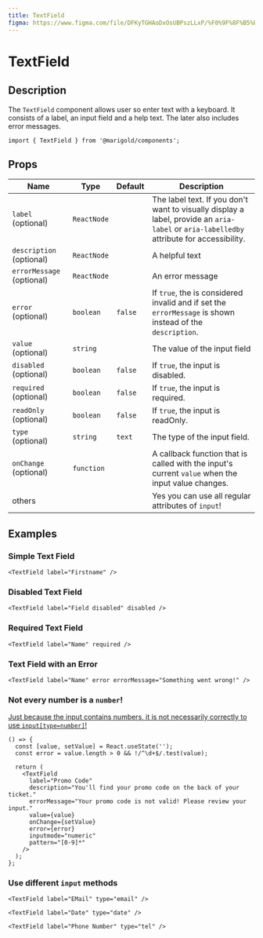 ```yaml
---
title: TextField
figma: https://www.figma.com/file/DFKyTGHAoDxOsUBPszLLxP/%F0%9F%8F%B5%EF%B8%8FMarigold?node-id=340%3A0
---
```


# TextField

## Description

The `TextField` component allows user so enter text with a keyboard. It consists of a label, an input field and a help text. The later also includes error messages.

<MarigoldTheme>
  <TextField label="Try me" description="You should really try this!" />
</MarigoldTheme>

```tsx onlyCode
import { TextField } from '@marigold/components';
```

## Props

| Name                      | Type        | Default | Description                                                                                                                              |
| ------------------------- | ----------- | ------- | ---------------------------------------------------------------------------------------------------------------------------------------- |
| `label` (optional)        | `ReactNode` |         | The label text. If you don't want to visually display a label, provide an `aria-label` or `aria-labelledby` attribute for accessibility. |
| `description` (optional)  | `ReactNode` |         | A helpful text                                                                                                                           |
| `errorMessage` (optional) | `ReactNode` |         | An error message                                                                                                                         |
| `error` (optional)        | `boolean`   | `false` | If `true`, the is considered invalid and if set the `errorMessage` is shown instead of the `description`.                                |
| `value` (optional)        | `string`    |         | The value of the input field                                                                                                             |
| `disabled` (optional)     | `boolean`   | `false` | If `true`, the input is disabled.                                                                                                        |
| `required` (optional)     | `boolean`   | `false` | If `true`, the input is required.                                                                                                        |
| `readOnly` (optional)     | `boolean`   | `false` | If `true`, the input is readOnly.                                                                                                        |
| `type` (optional)         | `string`    | `text`  | The type of the input field.                                                                                                             |
| `onChange` (optional)     | `function`  |         | A callback function that is called with the input's current `value` when the input value changes.                                        |
| others                    |             |         | Yes you can use all regular attributes of `input`!                                                                                       |

## Examples

### Simple Text Field

```tsx
<TextField label="Firstname" />
```

### Disabled Text Field

```tsx
<TextField label="Field disabled" disabled />
```

### Required Text Field

```tsx
<TextField label="Name" required />
```

### Text Field with an Error

```tsx
<TextField label="Name" error errorMessage="Something went wrong!" />
```

### Not every number is a `number`!

[Just because the input contains numbers, it is not necessarily correctly to use `input[type=number]`!](https://www.coywolf.news/webmaster/accessible-number-input/)

```tsx
() => {
  const [value, setValue] = React.useState('');
  const error = value.length > 0 && !/^\d+$/.test(value);

  return (
    <TextField
      label="Promo Code"
      description="You'll find your promo code on the back of your ticket."
      errorMessage="Your promo code is not valid! Please review your input."
      value={value}
      onChange={setValue}
      error={error}
      inputmode="numeric"
      pattern="[0-9]*"
    />
  );
};
```

### Use different `input` methods

```tsx
<TextField label="EMail" type="email" />
```

```tsx
<TextField label="Date" type="date" />
```

```tsx
<TextField label="Phone Number" type="tel" />
```
